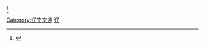 {{Catnav|頁面分類|各種主題的頁面分類|按國家分類|各國交通|中国交通|中国铁路|中国各省铁路}}
{{Catnav|頁面分類|各種主題的頁面分類|依中国各省来作的分类|中國各省交通|辽宁交通}}
<ref>{{Cite book|title=辽宁省志·铁路志|last=|first=|publisher=中国铁道出版社|year=2000-12|isbn=7-113-03971-5|location=北京|pages=|url=http://lcd.ccnu.edu.cn/#/DiFangZhiNeiRong1?id=8157&isroll=2&vid=119367|accessdate=2019-04-25|format=pdf}}</ref>
[[Category:辽宁交通|Category:辽宁交通]]
[[Category:中国各省铁路|辽]]